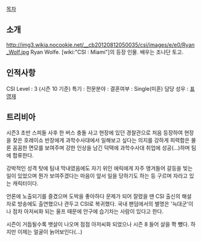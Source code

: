 [[목차]]

== 소개 ==
http://img3.wikia.nocookie.net/__cb20120812050035/csi/images/e/e0/Ryan_Wolf.jpg
Ryan Wolfe.
[wiki:"CSI : Miami"]의 등장 인물. 배우는 조나단 토고.

== 인적사항 ==
CSI Level : 3 (시즌 10 기준)
특기 : 
전문분야 :
결혼여부 : Single(미혼) 
담당 성우 : [[표영재]]

== 트리비아 ==
시즌3 초반 스피들 사후 한 버스 충돌 사고 현장에 있던 경찰관으로 처음 등장하여 현장을 찾은 호레이쇼 반장에게 과학수사대에서 일해보고 싶다는 의지를 강하게 피력함은 물론 꼼꼼한 면모를 보여주며 강한 인상을 남긴 덕택에 과학수사대 취업에 성공(...)하며 팀에 합류한다.

강박적인 성격 탓에 팀내 막내였음에도 자기 위인 에릭에게 자주 앵겨들어 갈등을 빚는 일이 있었으며 뭔가 보여주겠다는 마음이 앞서 일을 당하기도 하는 등 구르며 자라고 있는 캐릭터이다. 

언론에 노출되기를 즐겼으며 도박을 좋아하다 문제가 되어 잘렸을 땐 CSI 출신의 해설자로 방송에도 출연했으나 관두고 CSI로 복귀했다. 국내 팬덤에서의 별명은 '늑대군'이나 점차 아저씨화 되는 울프 때문에 안구에 습기차는 사람이 있다고 한다.

시즌이 거듭될수록 뱃살이 나오며 점점 아저씨화 되었으나 시즌 8 들어 살을 쫙 뺐다. 하지만 이제는 얼굴이 늙어보인다(...)
